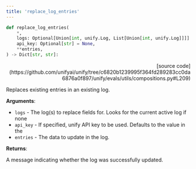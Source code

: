 ```yaml
---
title: 'replace_log_entries'
---
```


```python
def replace_log_entries(
    *,
    logs: Optional[Union[int, unify.Log, List[Union[int, unify.Log]]]] = None,
    api_key: Optional[str] = None,
    **entries,
) -> Dict[str, str]:
```

<p align="right">[source code](https://github.com/unifyai/unify/tree/c6820b1239995f364fd289283cc0da6876a0f897/unify/evals/utils/compositions.py#L209)</p>

Replaces existing entries in an existing log.

**Arguments**:

- `logs` - The log(s) to replace fields for. Looks for the current active log if none
- `api_key` - If specified, unify API key to be used. Defaults to the value in the
- `entries` - The data to update in the log.



**Returns**:

A message indicating whether the log was successfully updated.